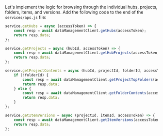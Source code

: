 Let's implement the logic for browsing through the individual hubs, projects, folders, items,
and versions. Add the following code to the end of the `services/aps.js` file:

```js title="services/aps.js"
service.getHubs = async (accessToken) => {
    const resp = await dataManagementClient.getHubs(accessToken);
    return resp.data;
};

service.getProjects = async (hubId, accessToken) => {
    const resp = await dataManagementClient.getHubProjects(accessToken, hubId);
    return resp.data;
};

service.getProjectContents = async (hubId, projectId, folderId, accessToken) => {
    if (!folderId) {
        const resp = await dataManagementClient.getProjectTopFolders(accessToken, hubId, projectId);
        return resp.data;
    } else {
        const resp = await dataManagementClient.getFolderContents(accessToken, projectId, folderId);
        return resp.data;
    }
};

service.getItemVersions = async (projectId, itemId, accessToken) => {
    const resp = await dataManagementClient.getItemVersions(accessToken, projectId, itemId);
    return resp.data;
};
```
